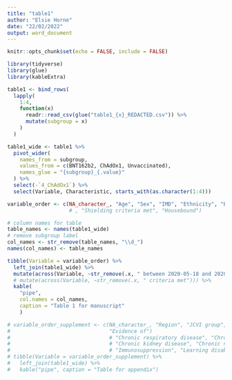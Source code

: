 ```yaml
---
title: "table1"
author: "Elsie Horne"
date: "22/02/2022"
output: word_document
---
```


```r
knitr::opts_chunk$set(echo = FALSE, include = FALSE)
```

```r
library(tidyverse)
library(glue)
library(kableExtra)
```

```r
table1 <- bind_rows(
  lapply(
    1:4,
    function(x) 
      readr::read_csv(glue("table1_{x}_REDACTED.csv")) %>%
      mutate(subgroup = x)
    ) 
  )
```

```r
table1_wide <- table1 %>%
  pivot_wider(
    names_from = subgroup,
    values_from = c(BNT162b2, ChAdOx1, Unvaccinated),
    names_glue = "{subgroup}_{.value}"
  ) %>%
  select(-`4_ChAdOx1`) %>%
  select(Variable, Characteristic, starts_with(as.character(1:4)))
```


```r
variable_order <- c(NA_character_, "Age", "Sex", "IMD", "Ethnicity", "BMI", "Morbidity count", "Number of SARS-CoV-2 tests between 2020-05-18 and 2020-12-08", "Pregnancy", "Flu vaccine in previous 5 years")
                    # , "Shielding criteria met", "Housebound")

# column names for table
table_names <- names(table1_wide)
# remove subgroup label
col_names <- str_remove(table_names, "\\d_")
names(col_names) <- table_names

tibble(Variable = variable_order) %>%
  left_join(table1_wide) %>%
  mutate(across(Variable, ~str_remove(.x, " between 2020-05-18 and 2020-12-08"))) %>%
  # mutate(across(Variable, ~str_remove(.x, " criteria met"))) %>%
  kable(
    "pipe", 
    col.names = col_names,
    caption = "Table 1 for manuscript"
    )
```

```r
# variable_order_supplement <- c(NA_character_, "Region", "JCVI group", #"Resident in long-term residential home", 
#                                "Evidence of")
#                                # "Chronic respiratory disease", "Chronic heart disease", "Chronic liver disease",
#                                # "Chronic kidney disease", "Chronic neurological disease", "Diabetes",
#                                # "Immunosuppression", "Learning disability", "Serious mental illness")
# tibble(Variable = variable_order_supplement) %>%
#   left_join(table1_wide) %>%
#   kable("pipe", caption = "Table for appendix")
```

